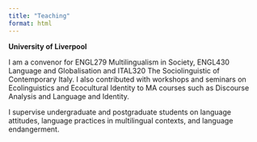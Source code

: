 ```yaml
---
title: "Teaching"
format: html
---
```


**University of Liverpool**

I am a convenor for ENGL279 Multilingualism in Society, ENGL430 Language and Globalisation and ITAL320 The Sociolinguistic of Contemporary Italy. I also contributed with workshops and seminars on Ecolinguistics and Ecocultural Identity to MA courses such as Discourse Analysis and Language and Identity.

I supervise undergraduate and postgraduate students on language attitudes, language practices in multilingual contexts, and language endangerment.
